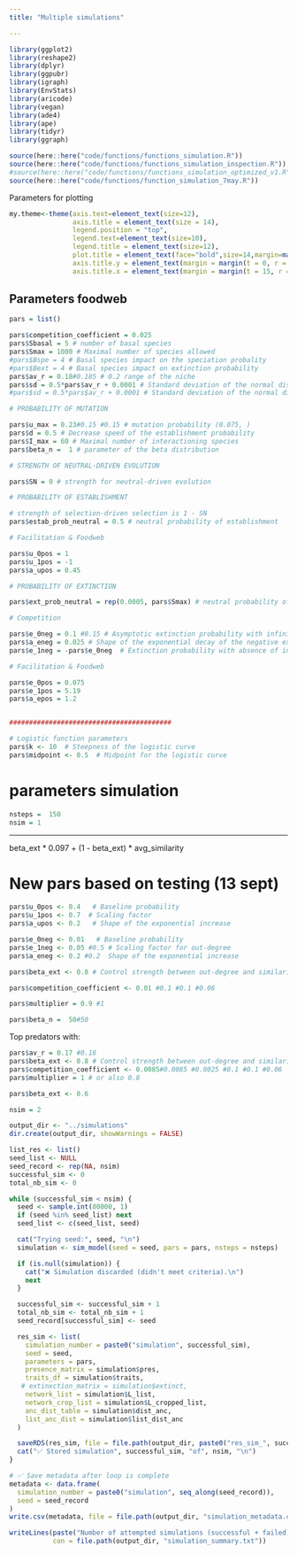 ```yaml
---
title: "Multiple simulations"

---
```



```r
library(ggplot2)
library(reshape2)
library(dplyr)
library(ggpubr)
library(igraph)
library(EnvStats)
library(aricode)
library(vegan)
library(ade4)
library(ape)
library(tidyr)
library(ggraph)

source(here::here("code/functions/functions_simulation.R")) 
source(here::here("code/functions/functions_simulation_inspection.R"))
#source(here::here("code/functions/functions_simulation_optimized_v1.R"))
source(here::here("code/functions/function_simulation_7may.R"))
```


Parameters for plotting

```r
my.theme<-theme(axis.text=element_text(size=12),
                axis.title = element_text(size = 14),
                legend.position = "top",
                legend.text=element_text(size=10),
                legend.title = element_text(size=12),
                plot.title = element_text(face="bold",size=14,margin=margin(0,0,20,0),hjust = 0.5),
                axis.title.y = element_text(margin = margin(t = 0, r = 15, b = 0, l = 0)),
                axis.title.x = element_text(margin = margin(t = 15, r = 0, b = 0, l = 0)))
```




## Parameters foodweb

```r
pars = list()

pars$competition_coefficient = 0.025
pars$Sbasal = 5 # number of basal species
pars$Smax = 1000 # Maximal number of species allowed
#pars$Bspe = 4 # Basal species impact on the speciation probality
#pars$Bext = 4 # Basal species impact on extinction probability
pars$av_r = 0.18#0.185 # 0.2 range of the niche
pars$sd = 0.5*pars$av_r + 0.0001 # Standard deviation of the normal distribution used to calculate the niche optimum trait of a new species
#pars$sd = 0.5*pars$av_r + 0.0001 # Standard deviation of the normal distribution used to calculate the niche optimum trait of a new species

# PROBABILITY OF MUTATION

pars$u_max = 0.23#0.15 #0.15 # mutation probability (0.075, )
pars$d = 0.5 # Decrease speed of the establishment probability
pars$I_max = 60 # Maximal number of interactioning species
pars$beta_n =  1 # parameter of the beta distribution 

# STRENGTH OF NEUTRAL-DRIVEN EVOLUTION

pars$SN = 0 # strength for neutral-driven evolution

# PROBABILITY OF ESTABLISHMENT

# strength of selection-driven selection is 1 - SN
pars$estab_prob_neutral = 0.5 # neutral probability of establishment

# Facilitation & Foodweb

pars$u_0pos = 1  
pars$u_1pos = -1 
pars$a_upos = 0.45 

# PROBABILITY OF EXTINCTION

pars$ext_prob_neutral = rep(0.0005, pars$Smax) # neutral probability of extinction

# Competition

pars$e_0neg = 0.1 #0.15 # Asymptotic extinction probability with infinite negative interactions
pars$a_eneg = 0.025 # Shape of the exponential decay of the negative extinction - interaction relationship
pars$e_1neg = -pars$e_0neg  # Extinction probability with absence of interactions

# Facilitation & Foodweb

pars$e_0pos = 0.075 
pars$e_1pos = 5.19 
pars$a_epos = 1.2 


#########################################

# Logistic function parameters
pars$k <- 10  # Steepness of the logistic curve
pars$midpoint <- 0.5  # Midpoint for the logistic curve

```


# parameters simulation

```r
nsteps =  150
nsim = 1

```




--------------------------
beta_ext * 0.097 + (1 - beta_ext) * avg_similarity

# New pars based on testing (13 sept)

```r
pars$u_0pos <- 0.4   # Baseline probability
pars$u_1pos <- 0.7  # Scaling factor
pars$a_upos <- 0.2   # Shape of the exponential increase

pars$e_0neg <- 0.01   # Baseline probability
pars$e_1neg <- 0.05 #0.5 # Scaling factor for out-degree
pars$a_eneg <- 0.2 #0.2  Shape of the exponential increase

pars$beta_ext <- 0.8 # Control strength between out-degree and similarity

pars$competition_coefficient <- 0.01 #0.1 #0.1 #0.06

pars$multiplier = 0.9 #1

```

```r
pars$beta_n =  50#50
```


Top predators with:


```r
pars$av_r = 0.17 #0.16
pars$beta_ext <- 0.8 # Control strength between out-degree and similarity
pars$competition_coefficient <- 0.0085#0.0085 #0.0025 #0.1 #0.1 #0.06
pars$multiplier = 1 # or also 0.8
```


```r
pars$beta_ext <- 0.6
```

```r
nsim = 2
```



```r
output_dir <- "../simulations"
dir.create(output_dir, showWarnings = FALSE)

list_res <- list()
seed_list <- NULL
seed_record <- rep(NA, nsim)
successful_sim <- 0
total_nb_sim <- 0

while (successful_sim < nsim) {
  seed <- sample.int(80000, 1)
  if (seed %in% seed_list) next
  seed_list <- c(seed_list, seed)

  cat("Trying seed:", seed, "\n")
  simulation <- sim_model(seed = seed, pars = pars, nsteps = nsteps)

  if (is.null(simulation)) {
    cat("❌ Simulation discarded (didn't meet criteria).\n")
    next
  }

  successful_sim <- successful_sim + 1
  total_nb_sim <- total_nb_sim + 1
  seed_record[successful_sim] <- seed

  res_sim <- list(
    simulation_number = paste0("simulation", successful_sim),
    seed = seed,
    parameters = pars,
    presence_matrix = simulation$pres,
    traits_df = simulation$traits,
   # extinxction_matrix = simulation$extinct,
    network_list = simulation$L_list,
    network_crop_list = simulation$L_cropped_list,
    anc_dist_table = simulation$dist_anc,
    list_anc_dist = simulation$list_dist_anc
  )

  saveRDS(res_sim, file = file.path(output_dir, paste0("res_sim_", successful_sim, ".rds")))
  cat("✅ Stored simulation", successful_sim, "of", nsim, "\n")
}

# ✅ Save metadata after loop is complete
metadata <- data.frame(
  simulation_number = paste0("simulation", seq_along(seed_record)),
  seed = seed_record
)
write.csv(metadata, file = file.path(output_dir, "simulation_metadata.csv"), row.names = FALSE)

writeLines(paste("Number of attempted simulations (successful + failed):", total_nb_sim),
           con = file.path(output_dir, "simulation_summary.txt"))

```

